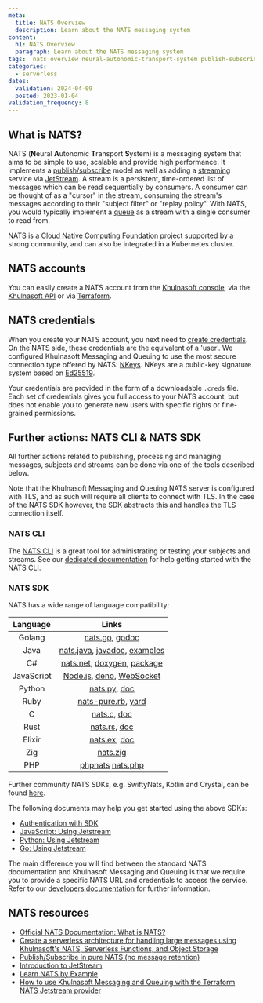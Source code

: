 ```yaml
---
meta:
  title: NATS Overview
  description: Learn about the NATS messaging system
content:
  h1: NATS Overview
  paragraph: Learn about the NATS messaging system
tags:  nats overview neural-autonomic-transport-system publish-subscribe jetstream streaming messaging deno
categories: 
  - serverless
dates:
  validation: 2024-04-09
  posted: 2023-01-04
validation_frequency: 8
---
```


## What is NATS?

NATS (**N**eural **A**utonomic **T**ransport **S**ystem) is a messaging system that aims to be simple to use, scalable and provide high performance. It implements a [publish/subscribe](/serverless/messaging/concepts/#publishsubscribe) model as well as adding a [streaming](/serverless/messaging/concepts/#stream) service via [JetStream](https://docs.nats.io/nats-concepts/jetstream). A stream is a persistent, time-ordered list of messages which can be read sequentially by consumers. A consumer can be thought of as a "cursor" in the stream, consuming the stream's messages according to their "subject filter" or "replay policy". With NATS, you would typically implement a [queue](/serverless/messaging/concepts/#queuing) as a stream with a single consumer to read from.

NATS is a [Cloud Native Computing Foundation](https://www.cncf.io/) project supported by a strong community, and can also be integrated in a Kubernetes cluster.

## NATS accounts

You can easily create a NATS account from the [Khulnasoft console](https://console.khulnasoft.com/), via the [Khulnasoft API](https://www.khulnasoft.com/en/developers/api/messaging-and-queuing/nats-api/) or via [Terraform](https://registry.terraform.io/providers/khulnasoft/khulnasoft/latest/docs/guides/mnq_with_nats_terraform_provider).

## NATS credentials

When you create your NATS account, you next need to [create credentials](/serverless/messaging/how-to/create-credentials/). On the NATS side, these credentials are the equivalent of a 'user'. We configured Khulnasoft Messaging and Queuing to use the most secure connection type offered by NATS: [NKeys](https://docs.nats.io/running-a-nats-service/configuration/securing_nats/auth_intro/nkey_auth). NKeys are a public-key signature system based on [Ed25519](https://ed25519.cr.yp.to/).

Your credentials are provided in the form of a downloadable `.creds` file. Each set of credentials gives you full access to your NATS account, but does not enable you to generate new users with specific rights or fine-grained permissions.

## Further actions: NATS CLI & NATS SDK

All further actions related to publishing, processing and managing messages, subjects and streams can be done via one of the tools described below. 

Note that the Khulnasoft Messaging and Queuing NATS server is configured with TLS, and as such will require all clients to connect with TLS. In the case of the NATS SDK however, the SDK abstracts this and handles the TLS connection itself.

### NATS CLI 

The [NATS CLI](https://docs.nats.io/using-nats/nats-tools/nats_cli) is a great tool for administrating or testing your subjects and streams. See our [dedicated documentation](/serverless/messaging/api-cli/nats-cli/) for help getting started with the NATS CLI.

### NATS SDK

NATS has a wide range of language compatibility:

|  Language  |             Links            |
|:----------:|:----------------------------:|
| Golang     | [nats.go](https://github.com/nats-io/nats.go), [godoc](http://godoc.org/github.com/nats-io/nats.go)               |
| Java       | [nats.java](https://github.com/nats-io/nats.java), [javadoc](https://javadoc.io/doc/io.nats/jnats), [examples](https://github.com/nats-io/java-nats-examples) |
| C#         | [nats.net](https://github.com/nats-io/nats.net), [doxygen](http://nats-io.github.io/nats.net/), [package](https://www.nuget.org/packages/NATS.Client/0.14.1)   |
| JavaScript | [Node.js](https://github.com/nats-io/nats.js/#readme), [deno](https://github.com/nats-io/nats.deno/blob/main/README.md), [WebSocket](https://github.com/nats-io/nats.ws/#readme)     |
| Python     | [nats.py](https://github.com/nats-io/nats.py), [doc](https://nats-io.github.io/nats.py/)                 |
| Ruby       | [nats-pure.rb](https://github.com/nats-io/nats-pure.rb), [yard](https://www.rubydoc.info/gems/nats)           |
| C          | [nats.c](https://github.com/nats-io/nats.c), [doc](http://nats-io.github.io/nats.c)                  |
| Rust       | [nats.rs](https://github.com/nats-io/nats.rs), [doc](https://docs.rs/nats)            |
| Elixir     | [nats.ex](https://github.com/nats-io/nats.ex), [doc](https://hex.pm/packages/gnat)             |
| Zig        | [nats.zig](https://github.com/nats-io/nats.zig)                     |
| PHP        | [phpnats](https://github.com/repejota/phpnats)  [nats.php](https://github.com/basis-company/nats.php)          |

Further community NATS SDKs, e.g. SwiftyNats, Kotlin and Crystal, can be found [here](https://docs.nats.io/using-nats/developer).

The following documents may help you get started using the above SDKs:
- [Authentication with SDK](https://docs.nats.io/using-nats/developer/connecting/creds)
- [JavaScript: Using Jetstream](https://github.com/nats-io/nats.deno/blob/main/jetstream.md/#jetstream-client)
- [Python: Using Jetstream](https://github.com/nats-io/nats.py#jetstream)
- [Go: Using Jetstream](https://github.com/nats-io/nats.go#jetstream-basic-usage)

The main difference you will find between the standard NATS documentation and Khulnasoft Messaging and Queuing is that we require you to provide a specific NATS URL and credentials to access the service. Refer to our [developers documentation](https://www.khulnasoft.com/en/developers/api/messaging-and-queuing/nats-api/) for further information.

## NATS resources

- [Official NATS Documentation: What is NATS?](https://docs.nats.io/nats-concepts/what-is-nats)
- [Create a serverless architecture for handling large messages using Khulnasoft's NATS, Serverless Functions, and Object Storage](/tutorials/large-messages/)
- [Publish/Subscribe in pure NATS (no message retention)](https://docs.nats.io/nats-concepts/core-nats/pubsub/pubsub_walkthrough)
- [Introduction to JetStream](https://docs.nats.io/nats-concepts/jetstream)
- [Learn NATS by Example](https://natsbyexample.com/)
- [How to use Khulnasoft Messaging and Queuing with the Terraform NATS Jetstream provider](https://registry.terraform.io/providers/khulnasoft/khulnasoft/latest/docs/guides/mnq_with_nats_terraform_provider)